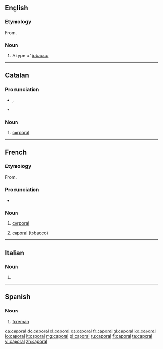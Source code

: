 ==English==
===Etymology===
From {{etyl|fr}} {{term|caporal|lang=fr}}.

===Noun===
{{en-noun}}

# A type of [[tobacco]].

----

==Catalan==

===Pronunciation===
* {{IPA|lang=ca|/kəpuˈɾaɫ/}}, {{X-SAMPA|lang=ca|/k@pu"4a5/}}
* {{rhymes|aɫ|lang=ca}}

===Noun===
{{ca-noun|m}}

# {{military|lang=ca}} [[corporal]]

----

==French==

===Etymology===
From {{etyl|it|fr}} {{term|caporale}}.

===Pronunciation===
* {{IPA|/ka.pɔ.ʁal/|lang=fr}}

===Noun===
{{fr-noun|m|plural=caporaux}}

# {{military|lang=fr}} [[corporal]]
# [[#English|caporal]] (tobacco)

----

==Italian==

===Noun===
{{head|it|noun}} {{m|inv}}

# {{apocopic form of|caporale|lang=it}}

----

==Spanish==

===Noun===
{{es-noun|m|pl=caporales}}

# [[foreman]]

[[ca:caporal]]
[[de:caporal]]
[[el:caporal]]
[[es:caporal]]
[[fr:caporal]]
[[gl:caporal]]
[[ko:caporal]]
[[io:caporal]]
[[it:caporal]]
[[mg:caporal]]
[[pl:caporal]]
[[ru:caporal]]
[[fi:caporal]]
[[ta:caporal]]
[[vi:caporal]]
[[zh:caporal]]